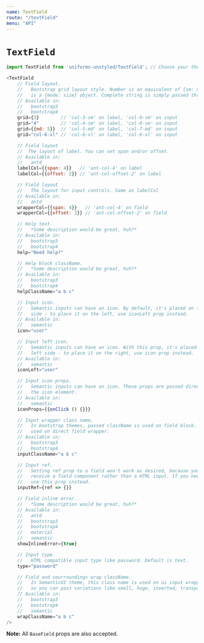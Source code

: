 ```yaml
---
name: TextField
route: "/textField"
menu: "API"
---
```

# `TextField`

```js
import TextField from 'uniforms-unstyled/TextField'; // Choose your theme package.

<TextField
    // Field layout.
    //   Bootstrap grid layout style. Number is an equivalent of {sm: n}. Object
    //   is a {mode: size} object. Complete string is simply passed through.
    // Available in:
    //   bootstrap3
    //   bootstrap4
    grid={3}        // 'col-3-sm' on label, 'col-9-sm' on input
    grid="4"        // 'col-4-sm' on label, 'col-8-sm' on input
    grid={{md: 5}}  // 'col-5-md' on label, 'col-7-md' on input
    grid="col-6-xl" // 'col-6-xl' on label, 'col-6-xl' on input

    // Field layout
    //  The layout of label. You can set span and/or offset.
    // Available in:
    //   antd
    labelCol={{span: 4}}   // 'ant-col-4' on label
    labelCol={{offset: 2}} // 'ant-col-offset-2' on label

    // Field layout
    //   The layout for input controls. Same as labelCol
    // Available in:
    //   antd
    wrapperCol={{span: 4}}   // 'ant-col-4' on field
    wrapperCol={{offset: 2}} // 'ant-col-offset-2' on field

    // Help text.
    //   *Some description would be great, huh?*
    // Available in:
    //   bootstrap3
    //   bootstrap4
    help="Need help?"

    // Help block className.
    //   *Some description would be great, huh?*
    // Available in:
    //   bootstrap3
    //   bootstrap4
    helpClassName="a b c"

    // Input icon.
    //   Semantic inputs can have an icon. By default, it's placed on the right
    //   side - to place it on the left, use iconLeft prop instead.
    // Available in:
    //   semantic
    icon="user"

    // Input left icon.
    //   Semantic inputs can have an icon. With this prop, it's placed on the
    //   left side - to place it on the right, use icon prop instead.
    // Available in:
    //   semantic
    iconLeft="user"

    // Input icon props.
    //   Semantic inputs can have an icon. These props are passed directly to
    //   the icon element.
    // Available in:
    //   semantic
    iconProps={{onClick () {}}}

    // Input wrapper class name.
    //   In bootstrap themes, passed className is used on field block. This is
    //   used on direct field wrapper.
    // Available in:
    //   bootstrap3
    //   bootstrap4
    inputClassName="a b c"

    // Input ref.
    //   Setting ref prop to a field won't work as desired, because you'll
    //   receive a field component rather than a HTML input. If you need an input ref,
    //   use this prop instead.
    inputRef={ref => {}}

    // Field inline error.
    //   *Some description would be great, huh?*
    // Available in:
    //   antd
    //   bootstrap3
    //   bootstrap4
    //   material
    //   semantic
    showInlineError={true}

    // Input type.
    //   HTML compatible input type like password. Default is text.
    type="password"

    // Field and sourroundings wrap className.
    //   In SemanticUI theme, this class name is used on ui input wrapper,
    //   so you can pass variations like small, huge, inverted, transparent etc.
    // Available in:
    //   bootstrap3
    //   bootstrap4
    //   semantic
    wrapClassName="a b c"
/>
```

**Note:** All `BaseField` props are also accepted.
